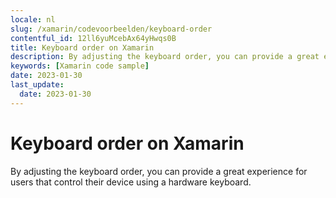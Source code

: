 ```yaml
---
locale: nl
slug: /xamarin/codevoorbeelden/keyboard-order
contentful_id: 12ll6yuMcebAx64yHwqs0B
title: Keyboard order on Xamarin
description: By adjusting the keyboard order, you can provide a great experience for users that control their device using a hardware keyboard.
keywords: [Xamarin code sample]
date: 2023-01-30
last_update:
  date: 2023-01-30
---
```


# Keyboard order on Xamarin

By adjusting the keyboard order, you can provide a great experience for users that control their device using a hardware keyboard.

<CodeSample id="keyboard-order" locale="nl" platform="xamarin"/>
